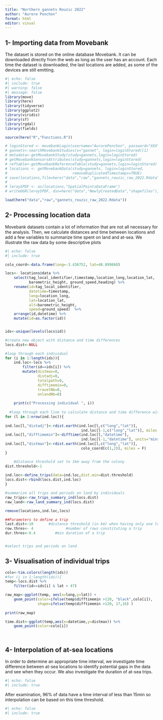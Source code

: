 ```yaml
---
title: "Northern gannets Rouzic 2022"
author: "Aurore Ponchon"
format: html
editor: visual
---
```


## 1- Importing data from Movebank

The dataset is stored on the online database Movebank. It can be downloaded directly from the web as long as the user has an account. Each time the dataset is downloaded, the last locations are added, as some of the devices are still emitting.

```r
#| echo: false
#| include: true
#| warning: false
#| message: false
library(move)
library(here)
library(tidyverse)
library(ggplot2)
library(viridis)
library(sf)
library(rgdal)
library(fields)

source(here("R","Functions.R"))

# loginStored <- movebankLogin(username="AurorePonchon", password="XXX")
# gannets<-searchMovebankStudies(x="gannet", login=loginStored)[1]
# metadata<-getMovebankStudy(study=gannets,login=loginStored)
# getMovebankSensorsAttributes(study=gannets,login=loginStored)
# reftable<-getMovebankReferenceTable(study=gannets,login=loginStored)
# locations <- getMovebankData(study=gannets, login=loginStored,
#                              removeDuplicatedTimestamps=TRUE)
# save(locations,file=here("data","raw","gannets_rouzic_raw_2022.Rdata"))
# 
# leroySPDF <- as(locations,"SpatialPointsDataFrame")
# writeOGR(leroySPDF, dsn=here("data","NewlyCreatedData","shapefiles"), layer="all_raw_gannets", driver="ESRI Shapefile", overwrite_layer =T)

load(here("data","raw","gannets_rouzic_raw_2022.Rdata"))
```

## 2- Processing location data

Movebank datasets contain a lot of information that are not all necessary for the analysis. Then, we calculate distances and time between locations and add a few variables to summarize time spent on land and at-sea. We illustrate the raw data by some descriptive plots

```r
#| echo: false
#| include: true

colo_coord<-data.frame(long=-3.436752, lat=48.899868)

locs<- locations@data %>% 
    select(tag_local_identifier,timestamp,location_long,location_lat,
           barometric_height, ground_speed,heading) %>% 
    rename(id=tag_local_identifier,
           datetime=timestamp,
           long=location_long,
           lat=location_lat,
           alt=barometric_height,
           speed=ground_speed)  %>% 
    arrange(id,datetime) %>% 
    mutate(id=as.factor(id))


ids<-unique(levels(locs$id))

#create new object with distance and time differences
locs.dist<-NULL

#loop through each individual 
for (i in 1:length(ids)){
    ind.loc<-locs %>% 
        filter(id==ids[i]) %>% 
        mutate(distmax=0,
               distadj=0,
               totalpath=0,
               difftimemin=0,
               travelNb=0,
               onlandNb=0)
  
    print(c("Processing individual ", i))
      
  #loop through each line to calculate distance and time difference with previous location
for (l in 2:nrow(ind.loc)){
    
ind.loc[l,"distadj"]<-rdist.earth(ind.loc[l,c("long","lat")],
                                   ind.loc[l-1,c("long","lat")], miles = F)
ind.loc[l,"difftimemin"]<-difftime(ind.loc[l,"datetime"],
                                   ind.loc[l-1,"datetime"], units="mins")
ind.loc[l,"distmax"]<-rdist.earth(ind.loc[l,c("long","lat")],
                                   colo_coord[c(1,2)], miles = F)
}

    #distance threshold set to 1km away from the colony
dist.threshold<-1    
     
ind.loc<-define_trips(data=ind.loc,dist.min=dist.threshold)
locs.dist<-rbind(locs.dist,ind.loc)    
}

#summarize all trips and periods on land by individuals
raw_trips<-raw_trips_summary_ind(locs.dist)
raw_land<-raw_land_summary_ind(locs.dist)

remove(locations,ind.loc,locs)

##Parameters to define a trip 
last.dist<-10       #distance threshold (in km) when having only one location between 2 trips
row.thres<- 4               #number of rows constituting a trip
dur.thres<-0.4         #min duration of a trip


#select trips and periods on land
```

## 3- Visualisation of individual trips

```r

colo<-tim.colors(length(ids))
#for (i in 1:length(ids)){
temp<-locs.dist %>% 
    filter(id==ids[i] & lat > 47) 

raw_map<-ggplot(temp, aes(x=long,y=lat)) +
    geom_point(color=ifelse(temp$difftimemin >120, "black",colo[i]),
               shape=ifelse(temp$difftimemin >120, 17,16) ) 
    
print(raw_map)    

time.dist<-ggplot(temp,aes(x=datetime,y=distmax)) %>% 
    geom_point(color=colo[i])




```

## 4- Interpolation of at-sea locations

In order to determine an appropriate time interval, we investigate time difference between at-sea locations to identify potential gaps in the data and see when they occur. We also investigate the duration of at-sea trips.

```r
#| echo: false
#| include: true


```

After examination, 96% of data have a time interval of less than 15min so interpolation can be based on this time threshold.

```r
#| echo: false
#| include: true



```
